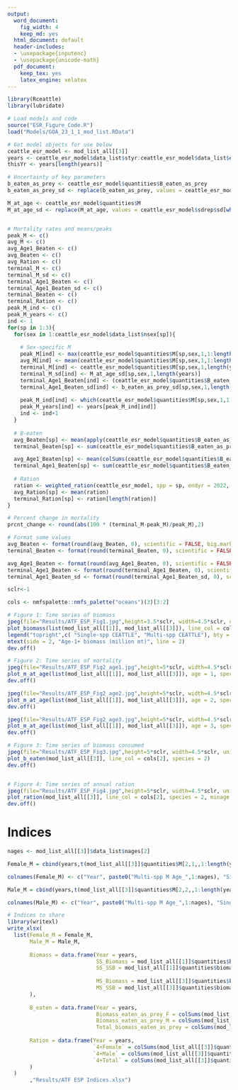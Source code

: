 ```yaml
---
output:
  word_document:
    fig_width: 4
    keep_md: yes
  html_document: default
  header-includes:
  - \usepackage{inputenc}
  - \usepackage{unicode-math}
  pdf_document:
    keep_tex: yes
    latex_engine: xelatex
---
```

```r
library(Rceattle)
library(lubridate)

# Load models and code
source("ESR_Figure_Code.R")
load("Models/GOA_23_1_1_mod_list.RData")

# Get model objects for use below
ceattle_esr_model <- mod_list_all[[3]]
years <- ceattle_esr_model$data_list$styr:ceattle_esr_model$data_list$endyr
thisYr <- years[length(years)]

# Uncertainty of key parameters
b_eaten_as_prey <- ceattle_esr_model$quantities$B_eaten_as_prey
b_eaten_as_prey_sd <- replace(b_eaten_as_prey, values = ceattle_esr_model$sdrep$sd[which(names(ceattle_esr_model$sdrep$value) == "B_eaten_as_prey")])

M_at_age <- ceattle_esr_model$quantities$M
M_at_age_sd <- replace(M_at_age, values = ceattle_esr_model$sdrep$sd[which(names(ceattle_esr_model$sdrep$value) == "M")])


# Mortality rates and means/peaks
peak_M <- c()
avg_M <- c()
avg_Age1_Beaten <- c()
avg_Beaten <- c()
avg_Ration <- c()
terminal_M <- c()
terminal_M_sd <- c()
terminal_Age1_Beaten <- c()
terminal_Age1_Beaten_sd <- c()
terminal_Beaten <- c()
terminal_Ration <- c()
peak_M_ind <- c()
peak_M_years <- c()
ind <- 1
for(sp in 1:3){
  for(sex in 1:ceattle_esr_model$data_list$nsex[sp]){
    
    # Sex-specific M
    peak_M[ind] <- max(ceattle_esr_model$quantities$M[sp,sex,1,1:length(years)])
    avg_M[ind] <- mean(ceattle_esr_model$quantities$M[sp,sex,1,1:length(years)])
    terminal_M[ind] <- ceattle_esr_model$quantities$M[sp,sex,1,length(years)]
    terminal_M_sd[ind] <- M_at_age_sd[sp,sex,1,length(years)]
    terminal_Age1_Beaten[ind] <- (ceattle_esr_model$quantities$B_eaten_as_prey[sp,sex,1,length(years)])
    terminal_Age1_Beaten_sd[ind] <- b_eaten_as_prey_sd[sp,sex,1,length(years)]
    
    peak_M_ind[ind] <- which(ceattle_esr_model$quantities$M[sp,sex,1,1:length(years)] == peak_M[ind])
    peak_M_years[ind] <- years[peak_M_ind[ind]]
    ind <- ind+1
  }
  
  # B-eaten
  avg_Beaten[sp] <- mean(apply(ceattle_esr_model$quantities$B_eaten_as_prey[sp,,,1:length(years)], 3, sum))
  terminal_Beaten[sp] <- sum(ceattle_esr_model$quantities$B_eaten_as_prey[sp,,,length(years)])

  avg_Age1_Beaten[sp] <- mean(colSums(ceattle_esr_model$quantities$B_eaten_as_prey[sp,,1,1:length(years)]))
  terminal_Age1_Beaten[sp] <- sum(ceattle_esr_model$quantities$B_eaten_as_prey[sp,,1,length(years)])
  
  # Ration
  ration <- weighted_ration(ceattle_esr_model, spp = sp, endyr = 2022, minage = 4)
  avg_Ration[sp] <- mean(ration)
  terminal_Ration[sp] <- ration[length(ration)]
}

# Percent change in mortality
prcnt_change <- round(abs(100 * (terminal_M-peak_M)/peak_M),2)

# Format some values
avg_Beaten <- format(round(avg_Beaten, 0), scientific = FALSE, big.mark = ",")
terminal_Beaten <- format(round(terminal_Beaten, 0), scientific = FALSE, big.mark = ",")

avg_Age1_Beaten <- format(round(avg_Age1_Beaten, 0), scientific = FALSE, big.mark = ",")
terminal_Age1_Beaten <- format(round(terminal_Age1_Beaten, 0), scientific = FALSE, big.mark = ",")
terminal_Age1_Beaten_sd <- format(round(terminal_Age1_Beaten_sd, 0), scientific = FALSE, big.mark = ",")
```

```r
sclr<-1

cols <- nmfspalette::nmfs_palette("oceans")(3)[3:2]

# Figure 1: Time series of biomass
jpeg(file="Results/ATF_ESP_Fig1.jpg",height=3.5*sclr, width=4.5*sclr, units="in",res=350)
plot_biomass(list(mod_list_all[[1]], mod_list_all[[3]]), line_col = cols, species = 2, model_names = "Single-spp CEATTLE", "Multi-spp CEATTLE")
legend("topright",c( "Single-spp CEATTLE", "Multi-spp CEATTLE"), bty = "n", col = cols, lwd = 2)
mtext(side = 2, "Age-1+ biomass (million mt)", line = 2)
dev.off()

# Figure 2: Time series of mortality
jpeg(file="Results/ATF_ESP_Fig2_age1.jpg",height=5*sclr, width=4.5*sclr, units="in",res=350)
plot_m_at_age(list(mod_list_all[[1]], mod_list_all[[3]]), age = 1, species = 2,  line_col = cols, lty = c(2,1))
dev.off()

jpeg(file="Results/ATF_ESP_Fig2_age2.jpg",height=5*sclr, width=4.5*sclr, units="in",res=350)
plot_m_at_age(list(mod_list_all[[1]], mod_list_all[[3]]), age = 2, species = 2,  line_col = cols, lty = c(2,1))
dev.off()

jpeg(file="Results/ATF_ESP_Fig2_age3.jpg",height=5*sclr, width=4.5*sclr, units="in",res=350)
plot_m_at_age(list(mod_list_all[[1]], mod_list_all[[3]]), age = 3, species = 2,  line_col = cols, lty = c(2,1))
dev.off()

# Figure 3: Time series of biomass consumed
jpeg(file="Results/ATF_ESP_Fig3.jpg",height=5*sclr, width=4.5*sclr, units="in",res=350)
plot_b_eaten(mod_list_all[[3]], line_col = cols[2], species = 2)
dev.off()


# Figure 4: Time series of annual ration
jpeg(file="Results/ATF_ESP_Fig4.jpg",height=5*sclr, width=4.5*sclr, units="in",res=350)
plot_ration(mod_list_all[[3]], line_col = cols[2], species = 2, minage = 4)
dev.off()

```	



# Indices
```r
nages <- mod_list_all[[3]]$data_list$nages[2]

Female_M = cbind(years,t(mod_list_all[[3]]$quantities$M[2,1,,1:length(years)]), data.frame(M = mod_list_all[[1]]$quantities$M[2,1,1,1:length(years)]))

colnames(Female_M) <- c("Year", paste0("Multi-spp M Age_",1:nages), "Single-spp M")

Male_M = cbind(years,t(mod_list_all[[3]]$quantities$M[2,2,,1:length(years)]), data.frame(M = mod_list_all[[1]]$quantities$M[2,2,1,1:length(years)]))

colnames(Male_M) <- c("Year", paste0("Multi-spp M Age_",1:nages), "Single-spp M")

# Indices to share
library(writexl)
write_xlsx(
  list(Female_M = Female_M,
       Male_M = Male_M,
       
       Biomass = data.frame(Year = years,
                            SS_Biomass = mod_list_all[[1]]$quantities$biomass[2,1:length(years)],
                            SS_SSB = mod_list_all[[1]]$quantities$biomassSSB[2,1:length(years)],
       
                            MS_Biomass = mod_list_all[[3]]$quantities$biomass[2,1:length(years)],
                            MS_SSB = mod_list_all[[3]]$quantities$biomassSSB[2,1:length(years)]
       ),
       
       B_eaten = data.frame(Year = years,
                            Biomass_eaten_as_prey_F = colSums(mod_list_all[[3]]$quantities$B_eaten_as_prey[2,1,,1:length(years)]),
                            Biomass_eaten_as_prey_M = colSums(mod_list_all[[3]]$quantities$B_eaten_as_prey[2,2,,1:length(years)]),
                            Total_biomass_eaten_as_prey = colSums(mod_list_all[[3]]$quantities$B_eaten_as_prey[2,2,,1:length(years)]) + colSums(mod_list_all[[3]]$quantities$B_eaten_as_prey[2,1,,1:length(years)])),
       
       Ration = data.frame(Year = years,
                           `4+Female` = colSums(mod_list_all[[3]]$quantities$ration[2,1,4:21,1:length(years)]),
                           `4+Male` = colSums(mod_list_all[[3]]$quantities$ration[2,2,4:21,1:length(years)]),
                           `4+Total` = colSums(mod_list_all[[3]]$quantities$ration[2,1,4:21,1:length(years)]) + colSums(mod_list_all[[3]]$quantities$ration[2,2,4:21,1:length(years)])
       )
  )
       ,"Results/ATF ESP Indices.xlsx")



```